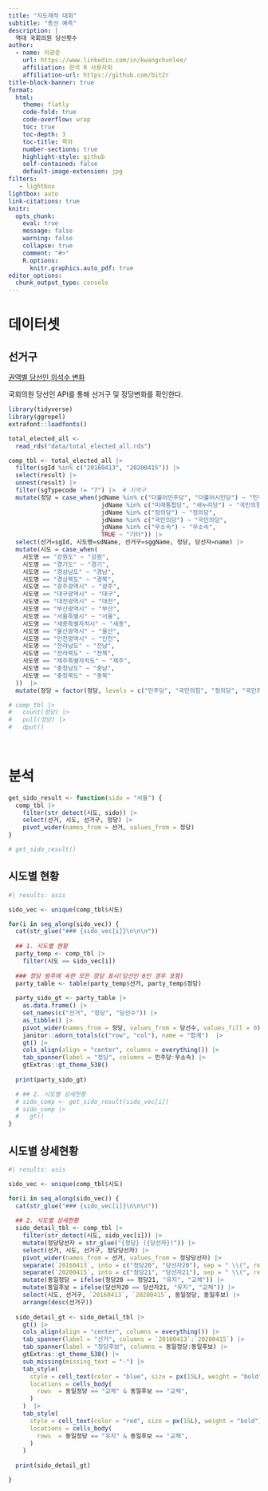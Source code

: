 ```yaml
---
title: "지도제작 대회"
subtitle: "총선 예측"
description: |
  역대 국회의원 당선횟수
author:
  - name: 이광춘
    url: https://www.linkedin.com/in/kwangchunlee/
    affiliation: 한국 R 사용자회
    affiliation-url: https://github.com/bit2r
title-block-banner: true
format:
  html:
    theme: flatly
    code-fold: true
    code-overflow: wrap
    toc: true
    toc-depth: 3
    toc-title: 목차
    number-sections: true
    highlight-style: github    
    self-contained: false
    default-image-extension: jpg
filters:
   - lightbox
lightbox: auto
link-citations: true
knitr:
  opts_chunk: 
    eval: true
    message: false
    warning: false
    collapse: true
    comment: "#>" 
    R.options:
      knitr.graphics.auto_pdf: true
editor_options: 
  chunk_output_type: console
---
```


# 데이터셋

## 선거구

[권역별 당선인 의석수 변화](https://r2bit.com/map_challenge/legislators.html)

국회의원 당선인 API를 통해 선거구 및 정당변화를 확인한다.

```r
library(tidyverse)
library(ggrepel)
extrafont::loadfonts()

total_elected_all <- 
  read_rds("data/total_elected_all.rds")

comp_tbl <- total_elected_all |> 
  filter(sgId %in% c("20160413", "20200415")) |> 
  select(result) |> 
  unnest(result) |>
  filter(sgTypecode != "7") |>  # 지역구
  mutate(정당 = case_when(jdName %in% c("더불어민주당", "더불어시민당") ~ "민주당",
                          jdName %in% c("미래통합당", "새누리당") ~ "국민의힘",
                          jdName %in% c("정의당") ~ "정의당",
                          jdName %in% c("국민의당") ~ "국민의당",
                          jdName %in% c("무소속") ~ "무소속",
                          TRUE ~ "기타")) |>
  select(선거=sgId, 시도명=sdName, 선거구=sggName, 정당, 당선자=name) |> 
  mutate(시도 = case_when(
    시도명 == "강원도" ~ "강원",
    시도명 == "경기도" ~ "경기",
    시도명 == "경상남도" ~ "경남",
    시도명 == "경상북도" ~ "경북",
    시도명 == "광주광역시" ~ "광주",
    시도명 == "대구광역시" ~ "대구",
    시도명 == "대전광역시" ~ "대전",
    시도명 == "부산광역시" ~ "부산",
    시도명 == "서울특별시" ~ "서울",
    시도명 == "세종특별자치시" ~ "세종",
    시도명 == "울산광역시" ~ "울산",
    시도명 == "인천광역시" ~ "인천",
    시도명 == "전라남도" ~ "전남",
    시도명 == "전라북도" ~ "전북",
    시도명 == "제주특별자치도" ~ "제주",
    시도명 == "충청남도" ~ "충남",
    시도명 == "충청북도" ~ "충북"
  ))  |> 
  mutate(정당 = factor(정당, levels = c("민주당", "국민의힘", "정의당", "국민의당", "무소속")))

# comp_tbl |> 
#   count(정당) |> 
#   pull(정당) |> 
#   dput()

  
```

# 분석



```r
get_sido_result <- function(sido = "서울") {
  comp_tbl |> 
    filter(str_detect(시도, sido)) |>
    select(선거, 시도, 선거구, 정당) |>
    pivot_wider(names_from = 선거, values_from = 정당) 
}

# get_sido_result()
```

## 시도별 현황

::: {.panel-tabset}
```r
#| results: asis

sido_vec <- unique(comp_tbl$시도)

for(i in seq_along(sido_vec)) {
  cat(str_glue("### {sido_vec[i]}\n\n\n"))
  
  ## 1. 시도별 현황 
  party_temp <- comp_tbl |> 
    filter(시도 == sido_vec[i])
  
  ### 정당 범주에 속한 모든 정당 표시(당선인 0인 경우 포함)
  party_table <- table(party_temp$선거, party_temp$정당)
  
  party_sido_gt <- party_table |> 
    as.data.frame() |> 
    set_names(c("선거", "정당", "당선수")) |> 
    as_tibble() |> 
    pivot_wider(names_from = 정당, values_from = 당선수, values_fill = 0) |> 
    janitor::adorn_totals(c("row", "col"), name = "합계")  |> 
    gt() |>
    cols_align(align = "center", columns = everything()) |> 
    tab_spanner(label = "정당", columns = 민주당:무소속) |> 
    gtExtras::gt_theme_538()
  
  print(party_sido_gt)

  # ## 2. 시도별 상세현황 
  # sido_comp <- get_sido_result(sido_vec[i])
  # sido_comp |> 
  #   gt()
}
```
:::


## 시도별 상세현황

::: {.panel-tabset}
```r
#| results: asis

sido_vec <- unique(comp_tbl$시도)

for(i in seq_along(sido_vec)) {
  cat(str_glue("### {sido_vec[i]}\n\n\n"))
  
  ## 2. 시도별 상세현황
  sido_detail_tbl <- comp_tbl |> 
    filter(str_detect(시도, sido_vec[i])) |>
    mutate(정당당선자 = str_glue("{정당} ({당선자})")) |>
    select(선거, 시도, 선거구, 정당당선자) |>
    pivot_wider(names_from = 선거, values_from = 정당당선자) |> 
    separate(`20160413`, into = c("정당20", "당선자20"), sep = " \\(", remove = FALSE) |> 
    separate(`20200415`, into = c("정당21", "당선자21"), sep = " \\(", remove = FALSE) |> 
    mutate(동일정당 = ifelse(정당20 == 정당21, "유지", "교체")) |>
    mutate(동일후보 = ifelse(당선자20 == 당선자21, "유지", "교체")) |> 
    select(시도, 선거구, `20160413`, `20200415`, 동일정당, 동일후보) |> 
    arrange(desc(선거구))
  
  sido_detail_gt <- sido_detail_tbl |> 
    gt() |> 
    cols_align(align = "center", columns = everything()) |> 
    tab_spanner(label = "선거", columns = `20160413`:`20200415`) |>
    tab_spanner(label = "정당후보", columns = 동일정당:동일후보) |>   
    gtExtras::gt_theme_538() |> 
    sub_missing(missing_text = "-") |> 
    tab_style(
      style = cell_text(color = "blue", size = px(15L), weight = "bold"),
      locations = cells_body(
        rows  = 동일정당 == "교체" & 동일후보 == "교체",
      )
    )  |> 
    tab_style(
      style = cell_text(color = "red", size = px(15L), weight = "bold"),
      locations = cells_body(
        rows  = 동일정당 == "유지" & 동일후보 == "교체",
      )
    )    
  
  print(sido_detail_gt)

}
```
:::

